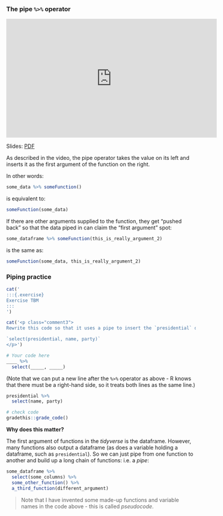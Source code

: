 ### The pipe `%>%` operator

<iframe width="560" height="315" src="https://www.youtube.com/embed/SdrBENv3F-s?rel=0" frameborder="0" allowfullscreen></iframe>

Slides: [PDF](https://drive.google.com/file/d/1SCd5J-w1Z9E6vmT2LbmaeDZaE8pDA2p4)

As described in the video, the pipe operator takes the value on its left and inserts it as the first argument of the function on the right.

In other words:

```r
some_data %>% someFunction()
```

is equivalent to:

```r
someFunction(some_data)
```

If there are other arguments supplied to the function, they get "pushed back" so that the data piped in can claim the "first argument" spot:

```r
some_dataframe %>% someFunction(this_is_really_argument_2)
```

is the same as:

```r
someFunction(some_data, this_is_really_argument_2)
```

### Piping practice

<!-- Book version -->

```r
cat('
:::{.exercise}
Exercise TBM
:::
')
```

<!-- End book -->

<!-- Tutorial version -->

```r
cat('<p class="comment3">
Rewrite this code so that it uses a pipe to insert the `presidential` dataframe in the first argument position of `select`:

`select(presidential, name, party)`
</p>')
```

```r
# Your code here
____ %>%
  select(_____, _____)
```

(Note that we can put a new line after the `%>%` operator as above - R knows that there must be a right-hand side, so it treats both lines as the same line.)

```r
presidential %>%
  select(name, party)
```

```r
# check code
gradethis::grade_code()
```

<!-- End tutorial -->


**Why does this matter?**

The first argument of functions in the *tidyverse* is the dataframe. However, many functions also output a dataframe (as does a variable holding a dataframe, such as `presidential`). So we can just pipe from one function to another and build up a long chain of functions: i.e. a *pipe*:

```r
some_dataframe %>%
  select(some_columns) %>%
  some_other_function() %>%
  a_third_function(different_argument)
```

> Note that I have invented some made-up functions and variable names in the code above - this is called *pseudocode*.


